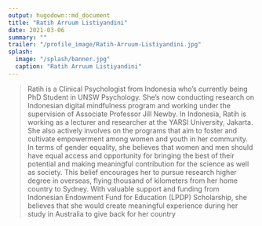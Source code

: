 ```yaml
---
output: hugodown::md_document
title: "Ratih Arruum Listiyandini"
date: 2021-03-06
summary: ""
trailer: "/profile_image/Ratih-Arruum-Listiyandini.jpg"
splash:
  image: "/splash/banner.jpg"
  caption: "Ratih Arruum Listiyandini"
---
```


> Ratih is a Clinical Psychologist from Indonesia who's currently being PhD Student in UNSW Psychology. She's now conducting research on Indonesian digital mindfulness program and working under the supervision of Associate Professor Jill Newby. In Indonesia, Ratih is working as a lecturer and researcher at the YARSI University, Jakarta. She also actively involves on the programs that aim to foster and cultivate empowerment among women and youth in her community. In terms of gender equality, she believes that women and men should have equal access and opportunity for bringing the best of their potential and making meaningful contribution for the science as well as society. This belief encourages her to pursue research higher degree in overseas, flying thousand of kilometers from her home country to Sydney. With valuable support and funding from Indonesian Endowment Fund for Education (LPDP) Scholarship, she believes that she would create meaningful experience during her study in Australia to give back for her country

